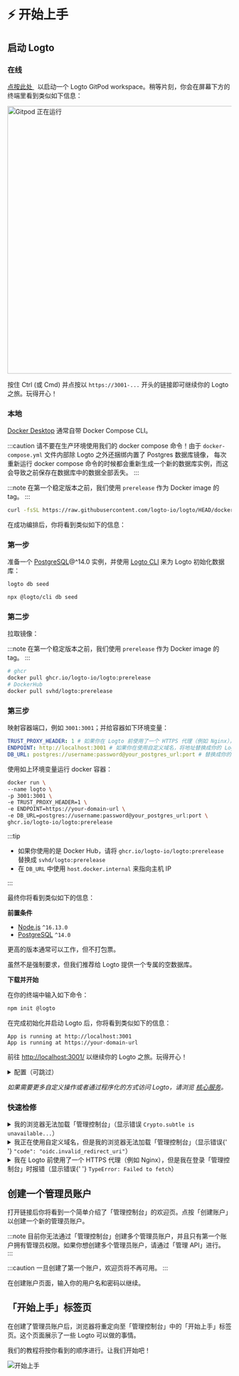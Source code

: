

# ⚡ 开始上手

## 启动 Logto

### 在线

<p>
  <a href="https://gitpod.io/#https://github.com/logto-io/demo" target="_blank" rel="noopener">
    点按此处
  </a>
  &nbsp;
  <span>以启动一个 Logto GitPod workspace。稍等片刻，你会在屏幕下方的终端里看到类似如下信息：</span>
</p>

<img src={gitpodRunning} alt="Gitpod 正在运行" width="600px" />

按住 Ctrl (或 Cmd) 并点按以 `https://3001-...` 开头的链接即可继续你的 Logto 之旅。玩得开心！

### 本地

<Tabs>

<TabItem value="docker-compose" label="Docker Compose">

[Docker Desktop](https://www.docker.com/products/docker-desktop) 通常自带 Docker Compose CLI。

:::caution
请不要在生产环境使用我们的 docker compose 命令！由于 `docker-compose.yml` 文件内部除 Logto 之外还捆绑内置了 Postgres 数据库镜像，
每次重新运行 docker compose 命令的时候都会重新生成一个新的数据库实例，而这会导致之前保存在数据库中的数据全部丢失。
:::

:::note
在第一个稳定版本之前，我们使用 `prerelease` 作为 Docker image 的 tag。
:::

```bash
curl -fsSL https://raw.githubusercontent.com/logto-io/logto/HEAD/docker-compose.yml | TAG=prerelease docker compose -p logto -f - up
```

在成功编排后，你将看到类似如下的信息：

</TabItem>

<TabItem value="docker" label="Docker">

<h3>第一步</h3>

准备一个 [PostgreSQL](https://www.postgresql.org/)@^14.0 实例，并使用 <a href="/docs/tutorials/using-cli/">Logto CLI</a> 来为 Logto 初始化数据库：

<Tabs groupId="cmd">

  <TabItem value="cli" label="CLI">

```bash
logto db seed
```

  </TabItem>
  <TabItem value="npx" label="npx">

```bash
npx @logto/cli db seed
```

  </TabItem>

</Tabs>

<h3>第二步</h3>

拉取镜像：

:::note
在第一个稳定版本之前，我们使用 `prerelease` 作为 Docker image 的 tag。
:::

```bash
# ghcr
docker pull ghcr.io/logto-io/logto:prerelease
# DockerHub
docker pull svhd/logto:prerelease
```

<h3>第三步</h3>

映射容器端口，例如 `3001:3001`；并给容器如下环境变量：

```yml
TRUST_PROXY_HEADER: 1 # 如果你在 Logto 前使用了一个 HTTPS 代理（例如 Nginx），设置为 1
ENDPOINT: http://localhost:3001 # 如果你在使用自定义域名，将地址替换成你的 Logto URL
DB_URL: postgres://username:password@your_postgres_url:port # 替换成你的 Postgres DSN
```

使用如上环境变量运行 docker 容器：

```bash
docker run \
--name logto \
-p 3001:3001 \
-e TRUST_PROXY_HEADER=1 \
-e ENDPOINT=https://your-domain-url \
-e DB_URL=postgres://username:password@your_postgres_url:port \
ghcr.io/logto-io/logto:prerelease
```

:::tip

- 如果你使用的是 Docker Hub，请将 `ghcr.io/logto-io/logto:prerelease` 替换成 `svhd/logto:prerelease`
- 在 `DB_URL` 中使用 `host.docker.internal` 来指向主机 IP

:::

最终你将看到类似如下的信息：

</TabItem>

<TabItem value="npm" label="npm-init">

**前置条件**

- [Node.js](https://nodejs.org/) `^16.13.0`
- [PostgreSQL](https://postgresql.org/) `^14.0`

更高的版本通常可以工作，但不打包票。

虽然不是强制要求，但我们推荐给 Logto 提供一个专属的空数据库。

**下载并开始**

在你的终端中输入如下命令：

```bash
npm init @logto
```

在完成初始化并启动 Logto 后，你将看到类似如下的信息：

</TabItem>

</Tabs>

```text
App is running at http://localhost:3001
App is running at https://your-domain-url
```

前往 <a target="_blank" href="http://localhost:3001/" rel="noopener">http://localhost:3001/</a> 以继续你的 Logto 之旅。玩得开心！

<details>

<summary>配置（可跳过）</summary>

Logto 使用环境变量进行配置，并支持 `.env` 文件。使用细节以及完整的变量列表见 [配置](../../references/core/configuration.md) 页面。

</details>

_如果需要更多自定义操作或者通过程序化的方式访问 Logto，请浏览 [核心服务](../../references/core/README.mdx)。_

### 快速检修

<details>

<summary>
  我的浏览器无法加载「管理控制台」（显示错误 <code>Crypto.subtle is unavailable...</code>）
</summary>

「管理控制台」使用 [Web Crypto API](https://developer.mozilla.org/zh-CN/docs/Web/API/Web_Crypto_API)。它要求 [secure contexts](https://developer.mozilla.org/zh-CN/docs/Web/Security/Secure_Contexts)，即 HTTPS 或地址为 `localhost` 的 HTTP。

如果你在 HTTP 下使用 IP 地址或者自定义域名，浏览器将无法载入「管理控制台」。

</details>

<details>

<summary>
  我正在使用自定义域名，但是我的浏览器无法加载「管理控制台」（显示错误{' '}
  <code>"code": "oidc.invalid_redirect_uri"</code>）
</summary>

如果你正在使用自定义域名而不是 `localhost`，你需要将环境变量 `ENDPOINT` 设置为 Logto URL。这是因为 OIDC 对 Redirect URI 有着严格要求。参见 [配置](../../references/core/configuration.md#通用) 以了解详情。

</details>

<details>

<summary>
  我在 Logto 前使用了一个 HTTPS 代理（例如 Nginx），但是我在登录「管理控制台」时报错（显示错误{' '}
  <code>TypeError: Failed to fetch</code>）
</summary>

- 首先，你需要在环境变量中将 `TRUST_PROXY_HEADER` 设置为 `true`。参见 [配置](../../references/core/configuration.md#使用-https-代理) 以了解详情。
- 其次，还需要在服务器的代理配置中将 `X-Forward-Proto` 设置为 `https`。参见 [Trusting TLS offloading proxies](https://github.com/panva/node-oidc-provider/blob/main/docs/README.md#trusting-tls-offloading-proxies) 以了解详情。

</details>

## 创建一个管理员账户

打开链接后你将看到一个简单介绍了「管理控制台」的欢迎页。点按「创建账户」以创建一个新的管理员账户。

:::note
目前你无法通过「管理控制台」创建多个管理员账户，并且只有第一个账户拥有管理员权限。如果你想创建多个管理员账户，请通过「管理 API」进行。
:::

:::caution
一旦创建了第一个账户，欢迎页将不再可用。
:::

在创建账户页面，输入你的用户名和密码以继续。

## 「开始上手」标签页

在创建了管理员账户后，浏览器将重定向至「管理控制台」中的「开始上手」标签页。这个页面展示了一些 Logto 可以做的事情。

我们的教程将按你看到的顺序进行。让我们开始吧！

![开始上手](./assets/get-started.png)

